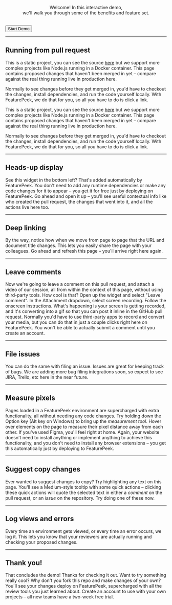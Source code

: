 
<Layout>

<Logo width="100%" />

<center>

Welcome! In this interactive demo,  
we'll walk you through some of the benefits and feature set. 

</center>
<br />
<Button href="/1">Start Demo</Button>

</Layout>

---

<Layout>

## Running from pull request

This is a static project, you can see the source [here](l) but we support more complex projects like Node.js running in a Docker container. This page contains proposed changes that haven't been merged in yet – compare against the real thing running live in production here. 

Normally to see changes before they get merged in, you'd have to checkout the changes, install dependencies, and run the code yourself locally. With FeaturePeek, we do that for you, so all you have to do is click a link. 

This is a static project, you can see the source [here](l) but we support more complex projects like Node.js running in a Docker container. This page contains proposed changes that haven't been merged in yet – compare against the real thing running live in production here. 

Normally to see changes before they get merged in, you'd have to checkout the changes, install dependencies, and run the code yourself locally. With FeaturePeek, we do that for you, so all you have to do is click a link. 

</Layout>

---

<Layout>

## Heads-up display

See this widget in the bottom left? That's added automatically by FeaturePeek. You don't need to add any runtime dependencies or make any code changes for it to appear – you get it for free just by deploying on FeaturePeek. Go ahead and open it up – you'll see useful contextual info like who created the pull request, the changes that went into it, and all the actions live here too.

</Layout>

---

<Layout>

## Deep linking

By the way, notice how when we move from page to page that the URL and document title changes. This lets you easily share the page with your colleagues. Go ahead and refresh this page – you'll arrive right here again.

</Layout>

---

<Layout>

## Leave comments

Now we're going to leave a comment on this pull request, and attach a video of our session, all from within the context of this page, without using third-party tools. How cool is that? Open up the widget and select "Leave comment". In the Attachment dropdown, select screen recording. Follow the onscreen instructions. What's happening is your screen is getting recorded, and it's converting into a gif so that you can post it inline in the GitHub pull request. Normally you'd have to use third-party apps to record and convert your media, but you can do that in just a couple clicks right here on FeaturePeek. You won't be able to actually submit a comment until you create an account. 

</Layout>

---

<Layout>

## File issues

You can do the same with filing an issue. Issues are great for keeping track of bugs. We are adding more bug filing integrations soon, so expect to see JIRA, Trello, etc here in the near future.

</Layout>

---

<Layout>

## Measure pixels

Pages loaded in a FeaturePeek environment are supercharged with extra functionality, all without needing any code changes. Try holding down the Option key (Alt key on Windows) to bring up the *measurement tool*. Hover over elements on the page to measure their pixel distance away from each other. If you've used Figma, you'll feel right at home. Again, your website doesn't need to install anything or implement anything to achieve this functionality, and you don't need to install any browser extensions – you get this automatically just by deploying to FeaturePeek. 

</Layout>

---

<Layout>

## Suggest copy changes

Ever wanted to suggest changes to copy? Try highlighting any text on this page. You'll see a Medium-style tooltip with some quick actions – clicking these quick actions will quote the selected text in either a *comment* on the pull request, or an *issue* on the repository. Try doing one of these now. 

</Layout>

---

<Layout>

## Log views and errors

Every time an environment gets viewed, or every time an error occurs, we log it. This lets you know that your reviewers are actually running and checking your proposed changes. 

</Layout>

---

<Layout>

## Thank you!

That concludes the demo! Thanks for checking it out. Want to try something really cool? Why don't you fork this repo and make changes of your own? You'll see your changes deploy on FeaturePeek, supercharged with all the review tools you just learned about. Create an account to use with your own projects – all new teams have a two-week free trial. 

</Layout>


